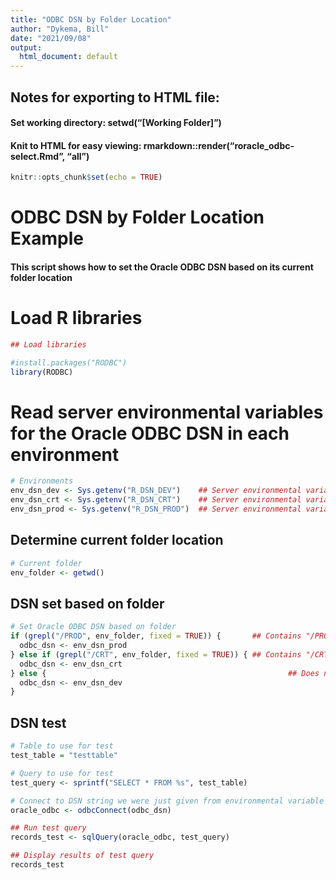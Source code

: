 ```yaml
---
title: "ODBC DSN by Folder Location"
author: "Dykema, Bill"
date: "2021/09/08"
output:
  html_document: default
---
```


## Notes for exporting to HTML file:
#### Set working directory: setwd("[Working Folder]")
#### Knit to HTML for easy viewing: rmarkdown::render("roracle_odbc-select.Rmd", "all")

```r
knitr::opts_chunk$set(echo = TRUE)
```

# ODBC DSN by Folder Location Example
#### This script shows how to set the Oracle ODBC DSN based on its current folder location

# Load R libraries

```r

## Load libraries

#install.packages("RODBC")
library(RODBC)

```

# Read server environmental variables for the Oracle ODBC DSN in each environment

```r

# Environments
env_dsn_dev <- Sys.getenv("R_DSN_DEV")    ## Server environmental variable name for development Oracle ODBC DSN name
env_dsn_crt <- Sys.getenv("R_DSN_CRT")    ## Server environmental variable name for test Oracle ODBC DSN name
env_dsn_prod <- Sys.getenv("R_DSN_PROD")  ## Server environmental variable name for production Oracle ODBC DSN name

```

## Determine current folder location

```r

# Current folder
env_folder <- getwd()

```

## DSN set based on folder

```r

# Set Oracle ODBC DSN based on folder
if (grepl("/PROD", env_folder, fixed = TRUE)) {       ## Contains "/PROD" in the folder path
  odbc_dsn <- env_dsn_prod
} else if (grepl("/CRT", env_folder, fixed = TRUE)) { ## Contains "/CRT" in the folder path
  odbc_dsn <- env_dsn_crt
} else {                                                      ## Does not contain "/PROD" or "/CRT" in the folder path, must be Dev
  odbc_dsn <- env_dsn_dev
}

```

## DSN test

```r

# Table to use for test
test_table = "testtable"

# Query to use for test
test_query <- sprintf("SELECT * FROM %s", test_table)

# Connect to DSN string we were just given from environmental variable based on folder
oracle_odbc <- odbcConnect(odbc_dsn)

## Run test query
records_test <- sqlQuery(oracle_odbc, test_query)

## Display results of test query
records_test

```
